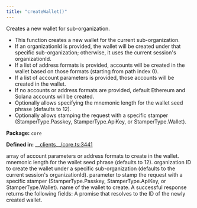 ```yaml
---
title: "createWallet()"
---
```



<H3Bordered text="Overview" />

Creates a new wallet for sub-organization.

<ul>
  <li>This function creates a new wallet for the current sub-organization.</li>
  <li>If an organizationId is provided, the wallet will be created under that specific sub-organization; otherwise, it uses the current session's organizationId.</li>
  <li>If a list of address formats is provided, accounts will be created in the wallet based on those formats (starting from path index 0).</li>
  <li>If a list of account parameters is provided, those accounts will be created in the wallet.</li>
  <li>If no accounts or address formats are provided, default Ethereum and Solana accounts will be created.</li>
  <li>Optionally allows specifying the mnemonic length for the wallet seed phrase (defaults to 12).</li>
  <li>Optionally allows stamping the request with a specific stamper (StamperType.Passkey, StamperType.ApiKey, or StamperType.Wallet).</li>
</ul>

<p><strong>Package:</strong> <code>core</code></p>

<p><strong>Defined in:</strong> <a href="https://github.com/tkhq/sdk/blob/main/packages/core/src/__clients__/core.ts#L3441">__clients__/core.ts:3441</a></p>

<H3Bordered text="Parameters" />

<ParamField body="params" type='CreateWalletParams' required={true} >
  <Expandable title="params details">
    <NestedParam parentKey="params" childKey="accounts" type='v1WalletAccountParams[] | v1AddressFormat[]' required={false}>
array of account parameters or address formats to create in the wallet.
</NestedParam>
    <NestedParam parentKey="params" childKey="mnemonicLength" type='number' required={false}>
mnemonic length for the wallet seed phrase (defaults to 12).
</NestedParam>
    <NestedParam parentKey="params" childKey="organizationId" type='string' required={false}>
organization ID to create the wallet under a specific sub-organization (defaults to the current session's organizationId).
</NestedParam>
    <NestedParam parentKey="params" childKey="stampWith" type='StamperType' required={false}>
parameter to stamp the request with a specific stamper (StamperType.Passkey, StamperType.ApiKey, or StamperType.Wallet).
</NestedParam>
    <NestedParam parentKey="params" childKey="walletName" type='string' required={true}>
name of the wallet to create.
</NestedParam>
  </Expandable>
</ParamField>

<H3Bordered text="Response" />
A successful response returns the following fields:

<ResponseField name="returns" type="string" required={true} >
  A promise that resolves to the ID of the newly created wallet.
</ResponseField>

